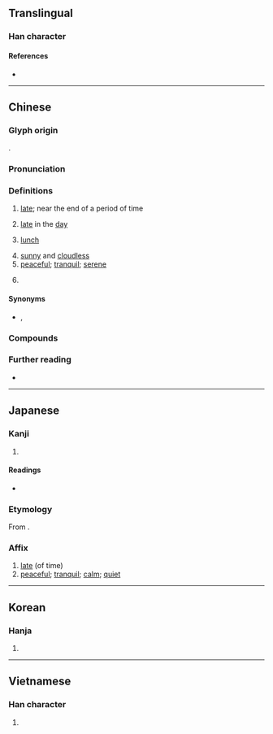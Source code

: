 {{character info}}
==Translingual==

===Han character===
{{Han char|rn=72|rad=日|as=06|sn=10|four=60404|canj=AJV|ids=⿱日安}}

====References====
* {{Han ref|kx=0495.150|dkj=13914|dj=0860.200|hdz=21509.070|uh=664F|ud=26191|bh=AECB|bd=44747}}

----

==Chinese==
{{zh-forms}}

===Glyph origin===
{{Han etym}}
{{Han compound|日|安|ls=psc|c1=s|c2=p}}.

===Pronunciation===
{{zh-pron
|m=yàn
|m-s=ngan4
|c=aan3
|mn=òaⁿ
|h=pfs=yen
|x=ngan4
|mc=y
|oc=y
|ma=
|cat=a,c:n,pn
}}

===Definitions===
{{zh-hanzi}}

# [[late]]; near the end of a period of time
#: {{zh-x|晏起|to get up '''late'''}}
# [[late]] in the [[day]]
#: {{zh-x|晏晝|[[afternoon]]|C}}
#: {{zh-x|放工 嗰時 好 塞{sak1}車，搞到 好 晏 先 返 到{dou3-2} 屋企{kei5-2}。|The traffic was quite bad when I left work, so I got home really '''late'''.|C}}
#: {{zh-x|天氣 報告 話 今日 晏 啲 會 落雨 喎{wo5}。|The weather forecast said it'll rain '''later''' today.|C}}
# {{lb|zh|Cantonese}} [[lunch]] {{zh-mw|餐}}
# [[sunny]] and [[cloudless]]
# [[peaceful]]; [[tranquil]]; [[serene]]
#: {{zh-x|河清.海晏|the (Yellow) River is clear and the sea is '''calm'''; the world is peaceful and prosperous}}
# {{surname|zh}}

====Synonyms====
* {{sense|late}} {{zh-l|晚}}, {{zh-l|遲}}

===Compounds===
{{zh-der|宮車晏駕|晏御揚揚|日晏|晏然|晏子|晏駕|河清海晏|晏寢|晏開之警|晏子春秋|晏晏|晏歇|晏起|晏朝|海晏河清|晏燈|晏如|歲晏|晏裘|管晏|茶遲飯晏|言笑晏晏}}

===Further reading===
* {{thcwd|6096}}

----

==Japanese==

===Kanji===
{{ja-kanji|grade=|rs=日06}}

# {{rfdef|ja|sort=日06}}

====Readings====
* {{ja-readings|on=[[あん]] (an)|kun=[[おそい]] (osoi)}}

===Etymology===
{{ja-kanjitab|あん|yomi=o}}
From {{der|ja|ltc|sort=あん|-}} {{ltc-l|晏}}.

===Affix===
{{ja-pos|affix|あん}}

# [[late]] (of time)
# [[peaceful]]; [[tranquil]]; [[calm]]; [[quiet]]

----

==Korean==

===Hanja===
{{ko-hanja|hangeul=안|eumhun=|rv=an|mr=an|y=an}}

# {{rfdef|ko|sort=日06}}

----

==Vietnamese==

===Han character===
{{vi-hantu|[[yến]]|rs=日06}}

# {{rfdef|vi|sort=日06}}